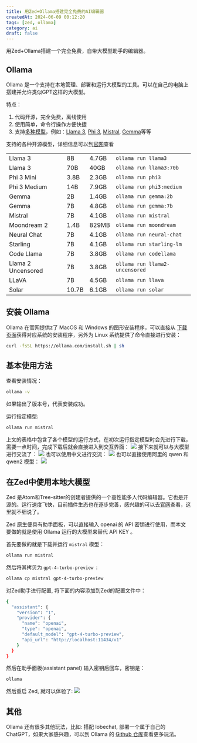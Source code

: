 ```yaml
---
title: 用Zed+Ollama搭建完全免费的AI编辑器
createdAt: 2024-06-09 00:12:20
tags: [zed, ollama]
category: ai
draft: false
---
```


用Zed+Ollama搭建一个完全免费，自带大模型助手的编辑器。

## Ollama
Ollama 是一个支持在本地管理、部署和运行大模型的工具。可以在自己的电脑上搭建并允许类似GPT这样的大模型。

特点：
1. 代码开源，完全免费，离线使用
2. 使用简单，命令行操作方便快捷
3. 支持[多种模型](https://ollama.com/library)，例如：[Llama 3](https://ollama.com/library/llama3), [Phi 3](https://ollama.com/library/phi3), [Mistral](https://ollama.com/library/mistral), [Gemma](https://ollama.com/library/gemma)等等
	 
支持的各种开源模型，详细信息可以到[官网](https://ollama.com/library)查看

|                    |       |       |                                |
| ------------------ | ----- | ----- | ------------------------------ |
| Llama 3            | 8B    | 4.7GB | `ollama run llama3`            |
| Llama 3            | 70B   | 40GB  | `ollama run llama3:70b`        |
| Phi 3 Mini         | 3.8B  | 2.3GB | `ollama run phi3`              |
| Phi 3 Medium       | 14B   | 7.9GB | `ollama run phi3:medium`       |
| Gemma              | 2B    | 1.4GB | `ollama run gemma:2b`          |
| Gemma              | 7B    | 4.8GB | `ollama run gemma:7b`          |
| Mistral            | 7B    | 4.1GB | `ollama run mistral`           |
| Moondream 2        | 1.4B  | 829MB | `ollama run moondream`         |
| Neural Chat        | 7B    | 4.1GB | `ollama run neural-chat`       |
| Starling           | 7B    | 4.1GB | `ollama run starling-lm`       |
| Code Llama         | 7B    | 3.8GB | `ollama run codellama`         |
| Llama 2 Uncensored | 7B    | 3.8GB | `ollama run llama2-uncensored` |
| LLaVA              | 7B    | 4.5GB | `ollama run llava`             |
| Solar              | 10.7B | 6.1GB | `ollama run solar`             |

## 安装 Ollama

Ollama 在官网提供z了 MacOS 和 Windows 的图形安装程序，可以直接从 [下载页面](https://ollama.com/download)获得对应系统的安装程序，另外为 Linux 系统提供了命令直接进行安装：
```bash
curl -fsSL https://ollama.com/install.sh | sh
```

## 基本使用方法

查看安装情况：
```bash
ollama -v
```
如果输出了版本号，代表安装成功。

运行指定模型:
```bash
ollama run mistral
```
上文的表格中包含了各个模型的运行方式，在初次运行指定模型时会先进行下载，需要一点时间，完成下载后就会直接进入到交互界面：
![](https://images.chenfn.com/2024/06/f463285a82e0d9f077eaf6e0f3e1c751.png)
接下来就可以与大模型进行交流了：
![](https://images.chenfn.com/2024/06/d267189ddffb007151b1d5371018ffcb.png)
也可以使用中文进行交流：
![](https://images.chenfn.com/2024/06/4128bcc7b681f17568d646cfe7aed66a.png)
也可以直接使用阿里的 qwen 和 qwen2 模型：
![](https://images.chenfn.com/2024/06/4ca6f64cb2ec2b607c0688796e3f4b2e.png)

## 在Zed中使用本地大模型
Zed 是Atom和Tree-sitter的创建者提供的一个高性能多人代码编辑器。它也是开源的。运行速度飞快，目前插件生态也在逐步完善，感兴趣的可以去[官网](https://zed.dev/)查看，这里就不细说了。

Zed 原生便具有助手面板，可以直接输入 openai 的 API 密钥进行使用，而本文要做的就是使用 Ollama 运行的大模型来替代 API KEY 。

首先要做的就是下载并运行 `mistral` 模型：
```bash
ollama run mistral
```

然后将其拷贝为 `gpt-4-turbo-preview `:
```bash
ollama cp mistral gpt-4-turbo-preview

```

对Zed助手进行配置, 将下面的内容添加到Zed的配置文件中：
```bash
{
  "assistant": {
    "version": "1",
    "provider": {
      "name": "openai",
      "type": "openai",
      "default_model": "gpt-4-turbo-preview",
      "api_url": "http://localhost:11434/v1"
    }
  }
}
```

然后在助手面板(assistant panel) 输入密钥后回车，密钥是：
```bash
ollama
```

然后重启 Zed, 就可以体验了:
![](https://images.chenfn.com/2024/06/d75ceda202b0568033160a82e9922a4d.png)

## 其他
Ollama 还有很多其他玩法，比如: 搭配 lobechat, 部署一个属于自己的ChatGPT，如果大家感兴趣，可以到 Ollama 的 [Github 仓库](https://github.com/ollama/ollama)查看更多玩法。

